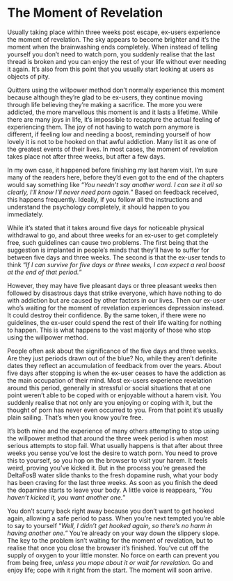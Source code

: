 # The Moment of Revelation

Usually taking place within three weeks post escape, ex-users experience the moment of revelation. The sky appears to become brighter and it's the moment when the brainwashing ends completely. When instead of telling yourself you don't need to watch porn, you suddenly realise that the last thread is broken and you can enjoy the rest of your life without ever needing it again. It's also from this point that you usually start looking at users as objects of pity.

Quitters using the willpower method don't normally experience this moment because although they're glad to be ex-users, they continue moving through life believing they're making a sacrifice. The more you were addicted, the more marvellous this moment is and it lasts a lifetime. While there are many joys in life, it's impossible to recapture the actual feeling of experiencing them. The joy of not having to watch porn anymore is different, if feeling low and needing a boost, reminding yourself of how lovely it is not to be hooked on that awful addiction. Many list it as one of the greatest events of their lives. In most cases, the moment of revelation takes place not after three weeks, but after a few days.

In my own case, it happened before finishing my last harem visit. I'm sure many of the readers here, before they'd even got to the end of the chapters would say something like "*You needn't say another word. I can see it all so clearly, I'll know I'll never need porn again.*" Based on feedback received, this happens frequently. Ideally, if you follow all the instructions and understand the psychology completely, it should happen to you immediately.

While it's stated that it takes around five days for noticeable physical withdrawal to go, and about three weeks for an ex-user to get completely free, such guidelines can cause two problems. The first being that the suggestion is implanted in people's minds that they'll have to suffer for between five days and three weeks. The second is that the ex-user tends to think "*If I can survive for five days or three weeks, I can expect a real boost at the end of that period.*"

However, they may have five pleasant days or three pleasant weeks then followed by disastrous days that strike everyone, which have nothing to do with addiction but are caused by other factors in our lives. Then our ex-user who's waiting for the moment of revelation experiences depression instead. It could destroy their confidence. By the same token, if there were no guidelines, the ex-user could spend the rest of their life waiting for nothing to happen. This is what happens to the vast majority of those who stop using the willpower method.

People often ask about the significance of the five days and three weeks. Are they just periods drawn out of the blue? No, while they aren't definite dates they reflect an accumulation of feedback from over the years. About five days after stopping is when the ex-user ceases to have the addiction as the main occupation of their mind. Most ex-users experience revelation around this period, generally in stressful or social situations that at one point weren't able to be coped with or enjoyable without a harem visit. You suddenly realise that not only are you enjoying or coping with it, but the thought of porn has never even occurred to you. From that point it's usually plain sailing. That's when you know you're free.

It's both mine and the experience of many others attempting to stop using the willpower method that around the three week period is when most serious attempts to stop fail. What usually happens is that after about three weeks you sense you've lost the desire to watch porn. You need to prove this to yourself, so you hop on the browser to visit your harem. It feels weird, proving you've kicked it. But in the process you're greased the DeltaFosB water slide thanks to the fresh dopamine rush, what your body has been craving for the last three weeks. As soon as you finish the deed the dopamine starts to leave your body. A little voice is reappears, "*You haven't kicked it, you want another one.*"

You don't scurry back right away because you don't want to get hooked again, allowing a safe period to pass. When you're next tempted you're able to say to yourself "*Well, I didn't get hooked again, so there's no harm in having another one."* You're already on your way down the slippery slope. The key to the problem isn't waiting for the moment of revelation, but to realise that once you close the browser it's finished. You've cut off the supply of oxygen to your little monster. No force on earth can prevent you from being free, *unless you mope about it or wait for revelation.* Go and enjoy life; cope with it right from the start. The moment will soon arrive.

